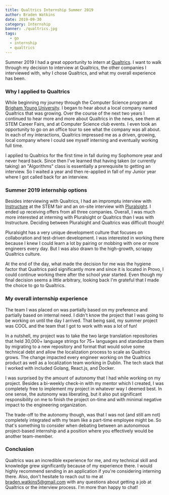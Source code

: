 ```yaml
---
title: Qualtrics Internship Summer 2019
author: Braden Watkins
date: 2019-09-30
category: Internship
banner: ./qualtrics.jpg
tags:
  - go
  - internship
  - qualtrics
---
```


Summer 2019 I had a great opportunity to intern at [Qualtrics]. I want to walk through my decision to interview at Qualtrics, the other companies I interviewed with, why I chose Qualtrics, and what my overall experience has been.

### Why I applied to Qualtrics

While beginning my journey through the Computer Science program at [Brigham Young University]. I began to hear about a local company named Qualtrics that was growing. Over the course of the next two years I continued to hear more and more about Qualtrics in the news, see them at STEM Career Fairs, and at Computer Science club events. I even took an opportunity to go on an office tour to see what the company was all about. In each of my interactions, Qualtrics impressed me as a driven, growing, local company where I could see myself interning and eventually working full time.

I applied to Qualtrics for the first time in fall during my Sophomore year and never heard back. Since then I've learned that having taken (or currently taking) an "Algorithms" class is essentially a prerequisite to getting an interview. So I waited a year and then re-applied in fall of my Junior year where I got called back for an interview.

### Summer 2019 internship options

Besides interviewing with Qualtrics, I had an impromptu interview with [Instructure] at the STEM fair and an on-site interview with [Pluralsight]. I ended up receiving offers from all three companies. Overall, I was much more interested at interning with Pluralsight or Qualtrics than I was with Instructure. Deciding between Pluralsight and Qualtrics was difficult though!

Pluralsight has a very unique development culture that focuses on collaboration and test-driven development. I was interested in working there because I knew I could learn a lot by pairing or mobbing with one or more engineers every day. But I was also drawn to the high-growth, scrappy Qualtrics culture.

At the end of the day, what made the decision for me was the hygiene factor that Qualtrics paid significantly more and since it is located in Provo, I could continue working there after the school year started. Even though my final decision seems a little arbitrary, looking back I'm grateful that I made the choice to go to Qualtrics.

### My overall internship experience

The team I was placed on was partially based on my preference and partially based on internal need. I didn't know the project that I was going to be working on until the day I arrived. That being said, my summer project was COOL and the team that I got to work with was a lot of fun!

In a nutshell, my project was to take the two large translation repositories that held 30,000+ language strings for 75+ languages and standardize them by migrating to a new repository and format that would solve some technical debt and allow the localization process to scale as Qualtrics grows. The change impacted every engineer working on the Qualtrics product as well as a localization team working in Dublin. The tech stack that I worked with included Golang, React.js, and Docker.

I was surprised by the amount of autonomy that I had while working on my project. Besides a bi-weekly check-in with my mentor which I created, I was completely free to implement my project in whatever way I deemed best. In one sense, the autonomy was liberating, but it also put significant responsibility on me to finish the project on-time and with minimal negative impact to the engineering organization.

The trade-off to the autonomy though, was that I was not (and still am not) completely integrated with my team like a part-time employee might be. So that's something to consider when debating between an autonomous project-based internship and a position where you effectively would be another team-member.

### Conclusion

Qualtrics was an incredible experience for me, and my technical skill and knowledge grew significantly because of my experience there. I would highly recommend sending in an application if you're considering interning there. Also, don't hesitate to reach out to me at braden.watkins5@gmail.com with any questions about getting a job at Qualtrics or the interview process. I'm more than happy to chat!

[qualtrics]: https://www.qualtrics.com/careers
[brigham young university]: https://www.byu.edu/
[instructure]: https://www.instructure.com/careers
[pluralsight]: https://www.pluralsight.com/careers
